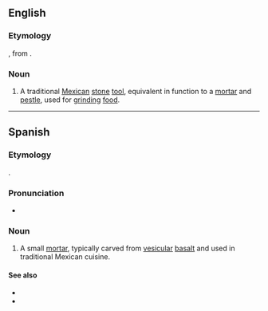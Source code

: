 ==English==
{{wikipedia}}

===Etymology===
{{bor|en|es|molcajete}}, from {{der|en|nci|mōlcaxitl}}.

===Noun===
{{en-noun}}

# A traditional [[Mexican]] [[stone]] [[tool]], equivalent in function to a [[mortar]] and [[pestle]], used for [[grind]]ing [[food]].

----

==Spanish==

===Etymology===
{{bor|es|nci|mōlcaxitl}}.

===Pronunciation===
* {{IPA|/mo̞lkaˈxe̞t̪e̞/|lang=es}}

{{wikipedia|lang=es}}

===Noun===
{{es-noun|m}}

# {{lb|es|Mexico}} A small [[mortar]], typically carved from [[vesicular]] [[basalt]] and used in traditional Mexican cuisine.

====See also====
* {{l|es|mortero|g=m}}
* {{l|es|tejolote|g=m}}